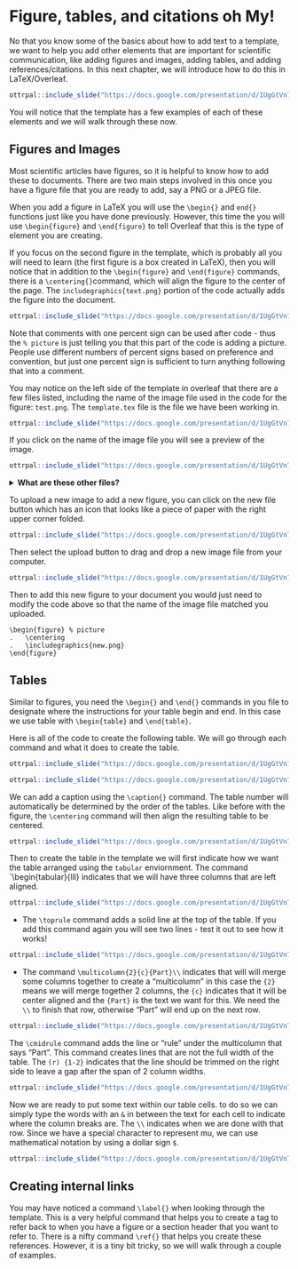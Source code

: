 
# Figure, tables, and citations oh My!

No that you know some of the basics about how to add text to a template, we want to help you add other elements that are important for scientific communication, like adding figures and images, adding tables, and adding references/citations. In this next chapter, we will introduce how to do this in LaTeX/Overleaf.

```r
ottrpal::include_slide("https://docs.google.com/presentation/d/1UgGtVn7RsqdQ4pJxDk_dueSyREHcH-uWTNAT27E2mG8/edit#slide=id.g1d07d88c199_0_131")
```

You will notice that the template has a few examples of each of these elements and we will walk through these now. 

## Figures and Images

Most scientific articles have figures, so it is helpful to know how to add these to documents. There are two main steps involved in this once you have a figure file that you are ready to add, say a PNG or a JPEG file.

When you add a figure in LaTeX you will use the `\begin{}` and `end{}` functions just like you have done previously. However, this time the you will use `\begin{figure}` and `\end{figure}` to tell Overleaf that this is the type of element you are creating.

If you focus on the second figure in the template, which is probably all you will need to learn (the first figure is a box created in LaTeX), then you will notice that in addition to the `\begin{figure}` and `\end{figure}`  commands, there is a `\centering{}`command, which will align the figure to the center of the page. The `includegraphics{text.png}` portion of the code actually adds the figure into the document. 

```r
ottrpal::include_slide("https://docs.google.com/presentation/d/1UgGtVn7RsqdQ4pJxDk_dueSyREHcH-uWTNAT27E2mG8/edit#slide=id.g1c91f28435b_0_4")
```

<div class = "notice" > 
Note that comments with one percent sign can be used after code - thus the `% picture` is just telling you that this part of the code is adding a picture. People use different numbers of percent signs based on preference and convention, but just one percent sign is sufficient to turn anything following that into a comment. 
</div>
 
You may notice on the left side of the template in overleaf that there are a few files listed, including the name of the image file used in the code for the figure: `test.png`. The `template.tex` file is the file we have been working in.

```r
ottrpal::include_slide("https://docs.google.com/presentation/d/1UgGtVn7RsqdQ4pJxDk_dueSyREHcH-uWTNAT27E2mG8/edit#slide=id.g1c91f28435b_0_9")
```

If you click on the name of the image file you will see a preview of the image.

```r
ottrpal::include_slide("https://docs.google.com/presentation/d/1UgGtVn7RsqdQ4pJxDk_dueSyREHcH-uWTNAT27E2mG8/edit#slide=id.g1c91f28435b_0_19")
```

<details><summary> **What are these other files?**</summary>
<div class = "notice">
The **template.tex** file is the file we have been working in that contains the main document  content text and code to format the text.
The **`reference.bib`** file contains the bibliography information that will be used by the template.tex file.
The **`README.md`** file will tell you more about the template that you are using. <br>
The **`arxiv.sty`** file is a style file that contains code more specifically style the document  for arXiv preprints. This code is then applied in our `template.tex` file (the one we have been working in) by the command \usepackage{arxiv}, because that is the name of the `.sty` file. 
</div>
</details>


To upload a new image to add a new figure, you can click on the new file button which has an icon that looks like a piece of paper with the right upper corner folded.

```r
ottrpal::include_slide("https://docs.google.com/presentation/d/1UgGtVn7RsqdQ4pJxDk_dueSyREHcH-uWTNAT27E2mG8/edit#slide=id.g1c91f28435b_0_27")
```

Then select the upload button to drag and drop a new image file from your computer.

```r
ottrpal::include_slide("https://docs.google.com/presentation/d/1UgGtVn7RsqdQ4pJxDk_dueSyREHcH-uWTNAT27E2mG8/edit#slide=id.g1c91f28435b_0_33")
```

Then to add this new figure to your document you would just need to modify the code above so that the name of the image file matched you uploaded.

`\begin{figure} % picture`<br>
`.   \centering`<br>
`.   \includegraphics{new.png}`<br>
`\end{figure}`<br>

## Tables 

Similar to figures, you need the `\begin{}` and `\end{}` commands in you file to designate where the instructions for your table begin and end. In this case we use table with `\begin{table}` and `\end{table}`. 

Here is all of the code to create the following table. We will go through each command and what it does to create the table.


```r
ottrpal::include_slide("https://docs.google.com/presentation/d/1UgGtVn7RsqdQ4pJxDk_dueSyREHcH-uWTNAT27E2mG8/edit#slide=id.g1c91f28435b_0_38")
```


```r
ottrpal::include_slide("https://docs.google.com/presentation/d/1UgGtVn7RsqdQ4pJxDk_dueSyREHcH-uWTNAT27E2mG8/edit#slide=id.g1c91f28435b_0_105")
```



We can add a caption using the `\caption{}` command. The table number will automatically be determined by the order of the tables. Like before with the figure, the `\centering` command will then align the resulting table to be centered.

```r
ottrpal::include_slide("https://docs.google.com/presentation/d/1UgGtVn7RsqdQ4pJxDk_dueSyREHcH-uWTNAT27E2mG8/edit#slide=id.g1c91f28435b_0_43")
```





Then to create the table in the template we will first indicate how we want the table arranged using the `tabular` enviornment. The command `\begin{tabular}{lll} indicates that we will have three columns that are left aligned. 

```r
ottrpal::include_slide("https://docs.google.com/presentation/d/1UgGtVn7RsqdQ4pJxDk_dueSyREHcH-uWTNAT27E2mG8/edit#slide=id.g1c91f28435b_0_63")
```



- The `\toprule` command adds a solid line at the top of the table. If you add this command again you will see two lines - test it out to see how it works!

```r
ottrpal::include_slide("https://docs.google.com/presentation/d/1UgGtVn7RsqdQ4pJxDk_dueSyREHcH-uWTNAT27E2mG8/edit#slide=id.g1c91f28435b_0_77")
```


- The command `\multicolumn{2}{c}{Part}\\` indicates that will will merge some columns together to create a "multicolumn" in this case the `{2}` means we will merge together 2 columns, the `{c}` indicates that it will be center aligned and the `{Part}` is the text we want for this. We need the `\\` to finish that row, otherwise "Part" will end up on the next row.

```r
ottrpal::include_slide("https://docs.google.com/presentation/d/1UgGtVn7RsqdQ4pJxDk_dueSyREHcH-uWTNAT27E2mG8/edit#slide=id.g1c91f28435b_0_94")
```

The `\cmidrule` command adds the line or "rule" under the multicolumn that says "Part". This command creates lines that are not the full width of the table. The `(r) {1-2}` indicates that the line should be trimmed on the right side to leave a gap after the span of 2 column widths.   

```r
ottrpal::include_slide("https://docs.google.com/presentation/d/1UgGtVn7RsqdQ4pJxDk_dueSyREHcH-uWTNAT27E2mG8/edit#slide=id.g1c91f28435b_0_1124")
```

Now we are ready to put some text within our table cells. to do so we can simply type the words with an `&` in between the text for each cell to indicate where the column breaks are. The `\\` indicates when we are done with that row. Since we have a special character to represent mu, we can use mathematical notation by using a dollar sign `$`.

```r
ottrpal::include_slide("https://docs.google.com/presentation/d/1UgGtVn7RsqdQ4pJxDk_dueSyREHcH-uWTNAT27E2mG8/edit#slide=id.g1c91f28435b_0_122")
```


## Creating internal links

You may have noticed a command `\label{}` when looking through the template.
This is a very helpful command that helps you to create a tag to refer back to when you have a figure or a section header that you want to refer to. There is a nifty command `\ref{}` that helps you create these references. However, it is a tiny bit tricky, so we will walk through a couple of examples.

